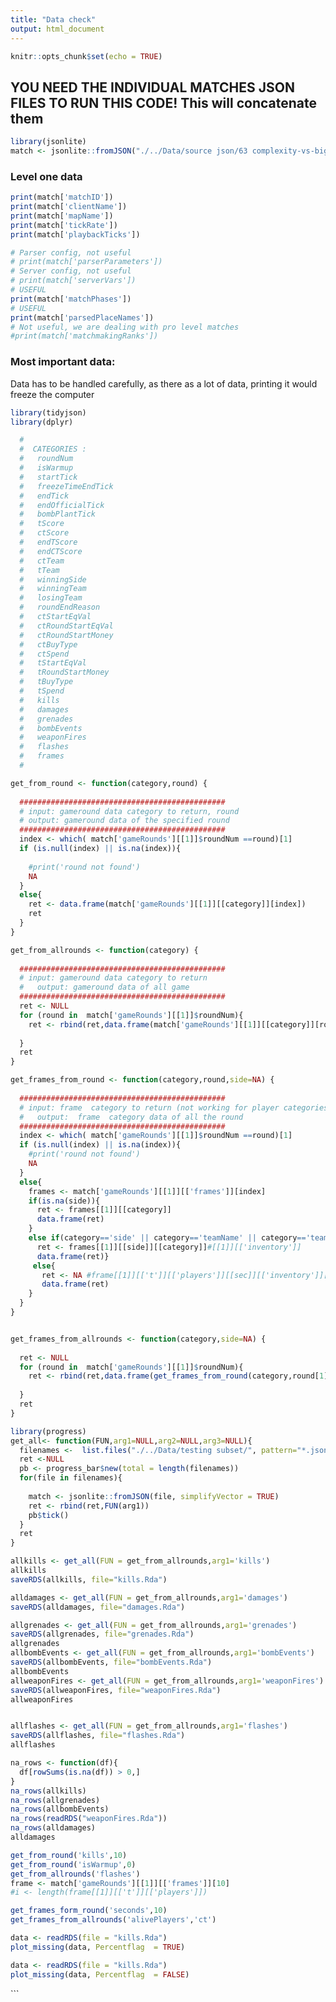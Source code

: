```yaml
---
title: "Data check"
output: html_document
---
```


```r
knitr::opts_chunk$set(echo = TRUE)
```

## YOU NEED THE INDIVIDUAL MATCHES JSON FILES TO RUN THIS CODE! This will concatenate them

```r
library(jsonlite)
match <- jsonlite::fromJSON("./../Data/source json/63 complexity-vs-big-nuke.json", simplifyVector = TRUE)
```
### Level one data
```r
print(match['matchID'])
print(match['clientName'])
print(match['mapName'])
print(match['tickRate'])
print(match['playbackTicks'])

```
```r
# Parser config, not useful
# print(match['parserParameters'])
# Server config, not useful
# print(match['serverVars'])
# USEFUL
print(match['matchPhases'])
# USEFUL
print(match['parsedPlaceNames'])
# Not useful, we are dealing with pro level matches
#print(match['matchmakingRanks'])


```
### Most important data:

Data has to be handled carefully, as there as a lot of data, printing it would freeze the computer

```r
library(tidyjson)
library(dplyr)

  # 
  #  CATEGORIES :
  #   roundNum 
  #   isWarmup
  #   startTick
  #   freezeTimeEndTick
  #   endTick
  #   endOfficialTick
  #   bombPlantTick
  #   tScore
  #   ctScore
  #   endTScore
  #   endCTScore
  #   ctTeam
  #   tTeam
  #   winningSide
  #   winningTeam
  #   losingTeam
  #   roundEndReason
  #   ctStartEqVal
  #   ctRoundStartEqVal
  #   ctRoundStartMoney
  #   ctBuyType
  #   ctSpend
  #   tStartEqVal
  #   tRoundStartMoney
  #   tBuyType
  #   tSpend
  #   kills
  #   damages
  #   grenades
  #   bombEvents
  #   weaponFires
  #   flashes
  #   frames
  #

get_from_round <- function(category,round) {
  
  ##############################################
  # input: gameround data category to return, round
  # output: gameround data of the specified round
  ##############################################
  index <- which( match['gameRounds'][[1]]$roundNum ==round)[1]
  if (is.null(index) || is.na(index)){
    
    #print('round not found')
    NA
  }
  else{
    ret <- data.frame(match['gameRounds'][[1]][[category]][index])
    ret
  }
}

get_from_allrounds <- function(category) {
  
  ##############################################
  # input: gameround data category to return
  #   output: gameround data of all game
  ##############################################
  ret <- NULL
  for (round in  match['gameRounds'][[1]]$roundNum){
    ret <- rbind(ret,data.frame(match['gameRounds'][[1]][[category]][round[1]]))
    
  }
  ret
}

get_frames_from_round <- function(category,round,side=NA) {
  
  ##############################################
  # input: frame  category to return (not working for player categories)
  #   output:  frame  category data of all the round
  ##############################################
  index <- which( match['gameRounds'][[1]]$roundNum ==round)[1]
  if (is.null(index) || is.na(index)){
    #print('round not found')
    NA
  }
  else{
    frames <- match['gameRounds'][[1]][['frames']][index]
    if(is.na(side)){
      ret <- frames[[1]][[category]]
      data.frame(ret)
    }
    else if(category=='side' || category=='teamName' || category=='teamEqVal' || category=='positionToken' ||category=='alivePlayers' || category=='totalUtility'){
      ret <- frames[[1]][[side]][[category]]#[[1]][['inventory']]
      data.frame(ret)}
     else{
       ret <- NA #frame[[1]][['t']][['players']][[sec]][['inventory']][player_num]
       data.frame(ret)
    }
  }
}


get_frames_from_allrounds <- function(category,side=NA) {
  
  ret <- NULL
  for (round in  match['gameRounds'][[1]]$roundNum){
    ret <- rbind(ret,data.frame(get_frames_from_round(category,round[1],side)))
    
  }
  ret
}
```

```r

library(progress)
get_all<- function(FUN,arg1=NULL,arg2=NULL,arg3=NULL){
  filenames <-  list.files("./../Data/testing subset/", pattern="*.json", full.names=TRUE)
  ret <-NULL
  pb <- progress_bar$new(total = length(filenames))
  for(file in filenames){
    
    match <- jsonlite::fromJSON(file, simplifyVector = TRUE)
    ret <- rbind(ret,FUN(arg1))
    pb$tick()
  }
  ret
}
```
```r
allkills <- get_all(FUN = get_from_allrounds,arg1='kills')
allkills
saveRDS(allkills, file="kills.Rda")

alldamages <- get_all(FUN = get_from_allrounds,arg1='damages')
saveRDS(alldamages, file="damages.Rda")

allgrenades <- get_all(FUN = get_from_allrounds,arg1='grenades')
saveRDS(allgrenades, file="grenades.Rda")
allgrenades
allbombEvents <- get_all(FUN = get_from_allrounds,arg1='bombEvents')
saveRDS(allbombEvents, file="bombEvents.Rda")
allbombEvents
allweaponFires <- get_all(FUN = get_from_allrounds,arg1='weaponFires')
saveRDS(allweaponFires, file="weaponFires.Rda")
allweaponFires


allflashes <- get_all(FUN = get_from_allrounds,arg1='flashes')
saveRDS(allflashes, file="flashes.Rda")
allflashes
```
```r
na_rows <- function(df){
  df[rowSums(is.na(df)) > 0,]
}
na_rows(allkills)
na_rows(allgrenades)
na_rows(allbombEvents)
na_rows(readRDS("weaponFires.Rda"))
na_rows(alldamages)
alldamages
```

```r
get_from_round('kills',10)
get_from_round('isWarmup',0)
get_from_allrounds('flashes')
frame <- match['gameRounds'][[1]][['frames']][10]
#i <- length(frame[[1]][['t']][['players']])

get_frames_form_round('seconds',10)
get_frames_from_allrounds('alivePlayers','ct')
```


```r
data <- readRDS(file = "kills.Rda")
plot_missing(data, Percentflag  = TRUE)

```
```r
data <- readRDS(file = "kills.Rda")
plot_missing(data, Percentflag  = FALSE)

```
```

